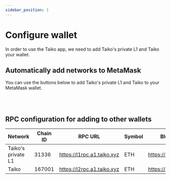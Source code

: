 ```yaml
---
sidebar_position: 1
---
```



# Configure wallet

In order to use the Taiko app, we need to add Taiko's private L1 and Taiko your wallet.

## Automatically add networks to MetaMask

You can use the buttons below to add Taiko's private L1 and Taiko to your MetaMask wallet.

<AddEthereumChainButton
  buttonText="Add Taiko's private L1 to MetaMask"
  chain="l1"
/>
<br />
<br />
<AddEthereumChainButton buttonText="Add Taiko to MetaMask" chain="l2" />

## RPC configuration for adding to other wallets

| Network            | Chain ID | RPC URL                    | Symbol | Block Explorer URL              |
| ------------------ | -------- | -------------------------- | ------ | ------------------------------- |
| Taiko's private L1 | 31336    | https://l1rpc.a1.taiko.xyz | ETH    | https://l1explorer.a1.taiko.xyz |
| Taiko              | 167001   | https://l2rpc.a1.taiko.xyz | ETH    | https://l2explorer.a1.taiko.xyz |
